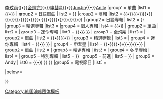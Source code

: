 {{Navbox
|name   = 神話 (組合)
|title  = [[神话_(组合)|神話]]
|titlestyle = background-color:#f28500;
|groupstyle = background-color:#FFD7A6;
|abovestyle = background-color:#FFD7A6;
|belowstyle = background-color:#FFD7A6;
|bodyclass = hlist
|above   = [[文晸赫|Eric]]{{•}}[[李玟雨]]{{•}}[[金烔完]]{{•}}[[申彗星]]{{•}}[[前進 (藝人)|JunJin]]{{•}}[[李先鎬|Andy]]
|group1 = 單曲
|list1  = {{Navbox subgroup
| groupstyle = background-color:#FFE4C4;
| group1 = 韓語單曲
| list1 = {{nowrap|[[How Do I Say?]]'' (2004)''}}{{•}}{{nowrap|[[Hey Dude]]'' (2005)''}}{{•}}{{nowrap|[[Summer Story Tropical 2005]]'' (2005)''}}
| group2 = 日語單曲
| list2 = {{nowrap|[[我們心中有太陽 (僕らの心には太陽がある)]]'' (2006)''}}
}}
|group2 = 專輯
|list2  = {{Navbox subgroup
| groupstyle = background-color:#FFE4C4;
| group1 = 韓語專輯
| list1 = {{nowrap|[[終結者 (해결사)]]'' (1998)''}}{{•}}{{nowrap|[[T.O.P]]'' (1999)''}}{{•}}{{nowrap|[[Only One]]'' (2000)''}}{{•}}{{nowrap|[[Hey, Come On!]]'' (2001)''}}{{•}}{{nowrap|[[Perfect Man]]'' (2002)''}}{{•}}{{nowrap|[[你的婚禮 (너의 결혼식)]]'' (2002)''}}{{•}}{{nowrap|[[Brand New]]'' (2004)''}}{{•}}{{nowrap|[[State Of The Art]]'' (2006)''}}{{•}}{{nowrap|[[Shinhwa 9th]]'' (2008)''}}{{•}}{{nowrap|[[The Return]]'' (2012)''}}{{•}}{{nowrap|[[THE CLASSIC]]'' (2013)''}}{{•}}{{nowrap|[[WE]]'' (2015)''}}{{•}}{{nowrap|[[UNCHANGING]]'' (2016)''}}
| group2 = 日語專輯
| list2 = {{nowrap|[[Inspiration #1]]'' (2006)''}}
}}
|group3 = 精選專輯
|list3 = {{nowrap|[[My Choice]]'' (2002)''}}
|group4 = 個人專輯
|list4  = {{Navbox subgroup
| groupstyle = background-color:#FFE4C4;
| group1 = Eric
| list1 = 
| group2 = 李玟雨
| list2 = {{Navbox subgroup
| groupstyle = background-color:#FFF1DF;
| group1 = 專輯
| list1 = {{nowrap|[[Un-touch-able]]'' (2003)''}}{{•}}{{nowrap|[[IInd Winds]]'' (2005)''}}{{•}}{{nowrap|[[Explore M]]'' (2007)''}}{{•}}{{nowrap|[[M Rizing]]'' (2008)''}}
| group2 = 單曲
| list2 = {{nowrap|[[If You...]]'' (2005)''}}
| group3 = 迷你專輯
| list3 = {{nowrap|[[The Sentimental Reason]]'' (2008)''}}{{•}}{{nowrap|[[Minnovation ]]'' (2009)''}}
}}
| group3 = 金烔完
| list3 = {{Navbox subgroup
| groupstyle = background-color:#FFF1DF;
| group1 = 專輯
| list1 = {{nowrap|[[KimDongwan is]]'' (2007)''}}{{•}}{{nowrap|[[The Secret; Between Us]]'' (2008)''}}
| group2 = 單曲
| list2 = {{nowrap|[[Promise]]'' (2008)''}}{{•}}{{nowrap|[[He_Sunshine]]'' (2014)''}}{{•}}{{nowrap|[[He_Starlight]]'' (2014)''}}
| group3 = 精選專輯
| list3 = {{nowrap|[[Kim Dongwan Japan Premium Best]]'' (2010)''}}
| group4 = 迷你專輯
| list4 = {{nowrap|[[D]]'' (2015)''}}{{•}}{{nowrap|[[W]]'' (2015)''}} 
}}
| group4 = 申彗星
| list4 = {{Navbox subgroup
| groupstyle = background-color:#FFF1DF;
| group1 = 專輯
| list1 = {{nowrap|[[五月之戀 (오월지련)]]'' (2005)''}}{{•}}{{nowrap|[[The Beginning, New Days]]'' (2007)''}}{{•}}{{nowrap|[[Live and Let Live]]'' (2008)''}}{{•}}{{nowrap|[[Keep Leaves]]'' (2009)''}}{{•}}{{nowrap|[[Find Voice in Song]]'' (2010)''}}{{•}}{{nowrap|[[The Road Not Taken]]'' (2011)''}}
| group2 = 單曲
| list2 = {{nowrap|[[embrace (專輯)|embrace ]]'' (2011)''}}
| group3 = 精選專輯
| list3 = {{nowrap|[[Shin Hye Sung Collection 2010: My Everything]]'' (2010)''}}
| group4 = 冬季專輯
| list4 = {{nowrap|[[Winter Poety ]]'' (2012)''}}
| group5 = 特別專輯
| list5 = {{nowrap|[[DELIGHT]]'' (2016)''}}
}}
| group5 = 前進
| list5 = {{Navbox subgroup
| groupstyle = background-color:#FFF1DF;
| group1 = 專輯
| list1 = {{nowrap|[[New Decade]]'' (2008)''}}
| group2 = 單曲
| list2 = {{nowrap|[[愛不會來 (사랑이 오지 않아요)]]'' (2006)''}}
| group3 = 迷你專輯
| list3 = {{nowrap|[[Fascination]]'' (2009)''}}{{•}}{{nowrap|[[#REAL#]]'' (2015)''}}
}}
| group6 = Andy
| list6 = {{Navbox subgroup
| groupstyle = background-color:#FFF1DF;
| group1 = 專輯
| list1 = {{nowrap|[[ANDY The First New Dream]]'' (2008)''}}{{•}}{{nowrap|[[ANDY The First Propose (Repackaged)]]'' (2008)''}}{{•}}{{nowrap|[[Single Man]]'' (2009)''}}
}}
}}
|group5 = 電視節目
|list5 = {{nowrap|[[JTBC]] [[神話放送]]'' (2012年3月17日～2014年1月19日)''}}

|below  = {{official|www.shinhwacompany.co.kr}}

}}<noinclude>
{{collapsible option}}
[[Category:韩国演唱团体模板]]
</noinclude>